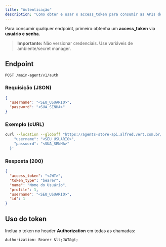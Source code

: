 ```yaml
---
title: "Autenticação"
description: "Como obter e usar o access_token para consumir as APIs do Main Agents Store."
---
```


Para consumir qualquer endpoint, primeiro obtenha um **access_token** via **usuário e senha**.

> **Importante:** Não versionar credenciais. Use variáveis de ambiente/secret manager.

## Endpoint

```
POST /main-agent/v1/auth
```

### Requisição (JSON)
```json
{
  "username": "<SEU_USUARIO>",
  "password": "<SUA_SENHA>"
}
```

### Exemplo (cURL)
```bash
curl --location --globoff "https://agents-store-api.alfred.vert.com.br/main-agent/v1/auth"   --header "accept: application/json"   --header "Content-Type: application/json"   --data '{
    "username": "<SEU_USUARIO>",
    "password": "<SUA_SENHA>"
  }'
```

### Resposta (200)
```json
{
  "access_token": "<JWT>",
  "token_type": "bearer",
  "name": "Nome do Usuário",
  "profile": 1,
  "username": "<SEU_USUARIO>",
  "id": 1
}
```

## Uso do token

Inclua o token no header **Authorization** em todas as chamadas:

```http
Authorization: Bearer &lt;JWT&gt;
```
